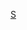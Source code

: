 {{Routemap
|title=温州市域铁路S2线
|title-bg={{温州轨道交通颜色|S2}}
|inline=<includeonly>1</includeonly>
|map=
uexhCONTg~~规划至雁荡山站
uexhBHF~~ ~~[[下塘站|下塘]]
uexhBHF~~ ~~[[乐成站|乐成]]
uexhBHF~~ ~~[[万岙站|万岙]]
uexhBHF~~ ~~[[盐盆站 (温州市)|盐盆]]
uexhBHF~~ ~~[[翁垟北站|翁垟北]]
uexhBHF~~ ~~[[翁垟南站|翁垟南]]
uexhBHF~~ ~~[[黄华站|黄华]]
uexhtSTRa
WASSERq\uextKRZW\WASSERq~~ ~~ ~~ ~~[[瓯江]]
uexhtSTRe
uhSTR+l\uxhKRZho\uhCONTfq~~ ~~ ~~ ~~ {{RoutemapRoute|Ricon=R|[[温州市域铁路S1线|S1线]]往[[双瓯大道站|双瓯大道]]}}
uhBHF!~HUBaq\uexhBHF!~HUBeq\~~ ~~[[灵昆站|灵昆]]
WASSERq\uhKRZW\uexhKRZW\WASSERq\~~ ~~ ~~ ~~[[瓯江]]
uhtSTRa\uexhtSTRa\
FLUG\utBHF!~HUBaq\uextBHF!~HUBeq\\~~ ~~[[机场站 (温州市)|机场]]
utCONTgq\utSTRr\uextSTR\\~~ ~~ ~~ ~~{{RoutemapRoute|Licon=L|[[温州市域铁路S1线|S1线]]往[[桐岭站|桐岭]]}}
uexhtSTRe
uexhBHF~~ ~~[[永兴站|永兴]]
uexhBHF~~ ~~[[沙城站 (温州市)|沙城]]
uexhBHF~~ ~~[[天河站 (温州市)|天河]]
uexhBHF~~ ~~[[海城站 (温州市)|海城]]
uexhBHF~~ ~~[[塘下站|塘下]]
uexhBHF~~ ~~[[清泉站 (温州市)|清泉]]
uexhBHF~~ ~~[[汀田站|汀田]]
uexhBHF~~ ~~[[莘塍站|莘塍]]
uexhBHF~~ ~~[[上望站|上望]]
uexhBHF~~ ~~[[世纪大道站 (温州市)|世纪大道]]
uexhBHF~~ ~~[[人民路站 (温州市)|人民路]]
uexhENDEe
}}
<noinclude>[[Category:温州轨道交通RDT|S]]</noinclude>